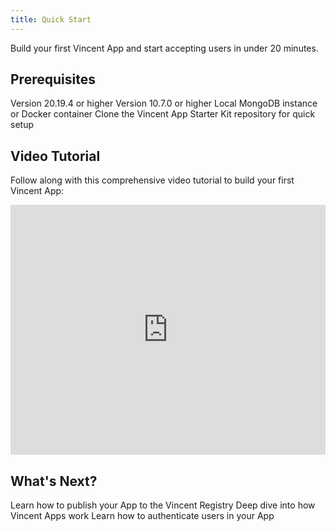 ```yaml
---
title: Quick Start
---
```


Build your first Vincent App and start accepting users in under 20 minutes.

## Prerequisites

<CardGroup cols={2}>
  <Card title="Node.js" icon="node" href="https://nodejs.org/en/download">
    Version 20.19.4 or higher
  </Card>
  <Card title="pnpm" icon="box" href="https://pnpm.io/installation">
    Version 10.7.0 or higher
  </Card>
  <Card title="MongoDB" icon="database" href="https://www.mongodb.com/docs/manual/installation/">
    Local MongoDB instance or Docker container
  </Card>
  <Card title="App Starter Kit" icon="rocket" href="https://github.com/LIT-Protocol/vincent-starter-app">
    Clone the Vincent App Starter Kit repository for quick setup
  </Card>
</CardGroup>

## Video Tutorial

Follow along with this comprehensive video tutorial to build your first Vincent App:

<iframe
  width="100%"
  height="400"
  src="https://www.youtube.com/embed/18UnAZysjEE"
  title="Vincent App Quick Start"
  frameborder="0"
  allow="accelerometer; autoplay; clipboard-write; encrypted-media; gyroscope; picture-in-picture"
  allowfullscreen
></iframe>

## What's Next?

<CardGroup cols={3}>
  <Card title="Publishing Guide" icon="cloud-arrow-up" href="/app/publishing">
    Learn how to publish your App to the Vincent Registry
  </Card>
  <Card title="Understanding Apps" icon="code" href="/app/explaining-apps">
    Deep dive into how Vincent Apps work
  </Card>
  <Card title="User Authentication" icon="shield-check" href="/app/authenticating-users">
    Learn how to authenticate users in your App
  </Card>
</CardGroup>
